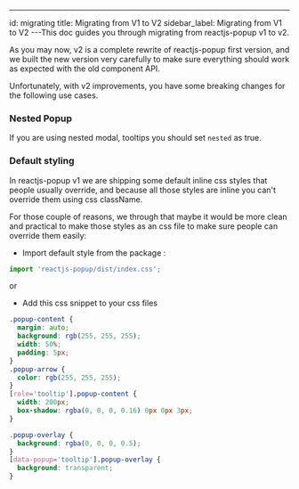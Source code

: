 ---
id: migrating
title: Migrating from V1 to V2
sidebar_label: Migrating from V1 to V2
---This doc guides you through migrating from reactjs-popup v1 to v2.

As you may now, v2 is a complete rewrite of reactjs-popup first version, and we built the new version very carefully to make sure everything should work as expected with the old component API.

Unfortunately, with v2 improvements, you have some breaking changes for the following use cases.

### Nested Popup

If you are using nested modal, tooltips you should set `nested` as true.

### Default styling

In reactjs-popup v1 we are shipping some default inline css styles that people usually override, and because all those styles are inline you can't override them using css className.

For those couple of reasons, we through that maybe it would be more clean and practical to make those styles as an css file to make sure people can override them easily:

- Import default style from the package :

```javascript
import 'reactjs-popup/dist/index.css';
```

or

- Add this css snippet to your css files

```css
.popup-content {
  margin: auto;
  background: rgb(255, 255, 255);
  width: 50%;
  padding: 5px;
}
.popup-arrow {
  color: rgb(255, 255, 255);
}
[role='tooltip'].popup-content {
  width: 200px;
  box-shadow: rgba(0, 0, 0, 0.16) 0px 0px 3px;
}

.popup-overlay {
  background: rgba(0, 0, 0, 0.5);
}
[data-popup='tooltip'].popup-overlay {
  background: transparent;
}
```
